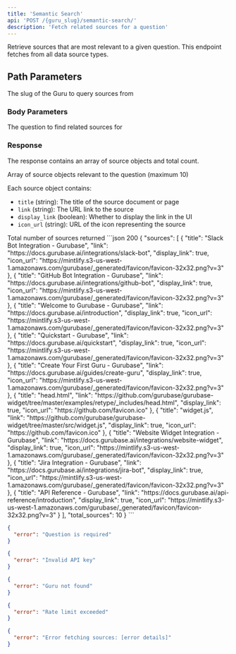 ```yaml
---
title: 'Semantic Search'
api: 'POST /{guru_slug}/semantic-search/'
description: 'Fetch related sources for a question'
---
```


Retrieve sources that are most relevant to a given question. This endpoint fetches from all data source types.

## Path Parameters

<ParamField path="guru_slug" type="string" required>
  The slug of the Guru to query sources from
</ParamField>

### Body Parameters

<ParamField body="question" type="string" required>
  The question to find related sources for
</ParamField>

### Response

The response contains an array of source objects and total count.

<ResponseField name="sources" type="object[]">
  Array of source objects relevant to the question (maximum 10)
  
  Each source object contains:
  - `title` (string): The title of the source document or page
  - `link` (string): The URL link to the source
  - `display_link` (boolean): Whether to display the link in the UI
  - `icon_url` (string): URL of the icon representing the source
</ResponseField>

<ResponseField name="total_sources" type="number">
  Total number of sources returned
</ResponseField>

<ResponseExample>
```json 200
{
  "sources": [
    {
      "title": "Slack Bot Integration - Gurubase",
      "link": "https://docs.gurubase.ai/integrations/slack-bot",
      "display_link": true,
      "icon_url": "https://mintlify.s3-us-west-1.amazonaws.com/gurubase/_generated/favicon/favicon-32x32.png?v=3"
    },
    {
      "title": "GitHub Bot Integration - Gurubase",
      "link": "https://docs.gurubase.ai/integrations/github-bot",
      "display_link": true,
      "icon_url": "https://mintlify.s3-us-west-1.amazonaws.com/gurubase/_generated/favicon/favicon-32x32.png?v=3"
    },
    {
      "title": "Welcome to Gurubase - Gurubase",
      "link": "https://docs.gurubase.ai/introduction",
      "display_link": true,
      "icon_url": "https://mintlify.s3-us-west-1.amazonaws.com/gurubase/_generated/favicon/favicon-32x32.png?v=3"
    },
    {
      "title": "Quickstart - Gurubase",
      "link": "https://docs.gurubase.ai/quickstart",
      "display_link": true,
      "icon_url": "https://mintlify.s3-us-west-1.amazonaws.com/gurubase/_generated/favicon/favicon-32x32.png?v=3"
    },
    {
      "title": "Create Your First Guru - Gurubase",
      "link": "https://docs.gurubase.ai/guides/create-guru",
      "display_link": true,
      "icon_url": "https://mintlify.s3-us-west-1.amazonaws.com/gurubase/_generated/favicon/favicon-32x32.png?v=3"
    },
    {
      "title": "head.html",
      "link": "https://github.com/gurubase/gurubase-widget/tree/master/examples/retype/_includes/head.html",
      "display_link": true,
      "icon_url": "https://github.com/favicon.ico"
    },
    {
      "title": "widget.js",
      "link": "https://github.com/gurubase/gurubase-widget/tree/master/src/widget.js",
      "display_link": true,
      "icon_url": "https://github.com/favicon.ico"
    },
    {
      "title": "Website Widget Integration - Gurubase",
      "link": "https://docs.gurubase.ai/integrations/website-widget",
      "display_link": true,
      "icon_url": "https://mintlify.s3-us-west-1.amazonaws.com/gurubase/_generated/favicon/favicon-32x32.png?v=3"
    },
    {
      "title": "Jira Integration - Gurubase",
      "link": "https://docs.gurubase.ai/integrations/jira-bot",
      "display_link": true,
      "icon_url": "https://mintlify.s3-us-west-1.amazonaws.com/gurubase/_generated/favicon/favicon-32x32.png?v=3"
    },
    {
      "title": "API Reference - Gurubase",
      "link": "https://docs.gurubase.ai/api-reference/introduction",
      "display_link": true,
      "icon_url": "https://mintlify.s3-us-west-1.amazonaws.com/gurubase/_generated/favicon/favicon-32x32.png?v=3"
    }
  ],
  "total_sources": 10
}
```

```json 400
{
  "error": "Question is required"
}
```

```json 401
{
  "error": "Invalid API key"
}
```

```json 404
{
  "error": "Guru not found"
}
```

```json 429
{
  "error": "Rate limit exceeded"
}
```

```json 500
{
  "error": "Error fetching sources: [error details]"
}
```
</ResponseExample>
